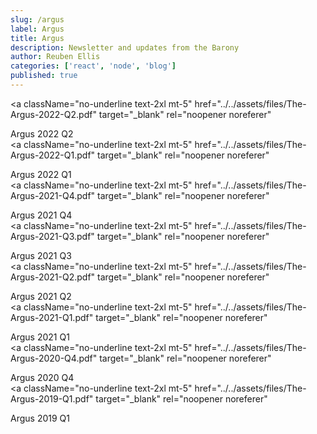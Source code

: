 ```yaml
---
slug: /argus
label: Argus
title: Argus
description: Newsletter and updates from the Barony
author: Reuben Ellis
categories: ['react', 'node', 'blog']
published: true
---
```


<a
  className="no-underline text-2xl mt-5"
  href="../../assets/files/The-Argus-2022-Q2.pdf"
  target="_blank"
  rel="noopener noreferer"
>
  Argus 2022 Q2
</a>
<br />
<a
  className="no-underline text-2xl mt-5"
  href="../../assets/files/The-Argus-2022-Q1.pdf"
  target="_blank"
  rel="noopener noreferer"
>
  Argus 2022 Q1
</a>
<br />
<a
  className="no-underline text-2xl mt-5"
  href="../../assets/files/The-Argus-2021-Q4.pdf"
  target="_blank"
  rel="noopener noreferer"
>
  Argus 2021 Q4
</a>
<br />
<a
  className="no-underline text-2xl mt-5"
  href="../../assets/files/The-Argus-2021-Q3.pdf"
  target="_blank"
  rel="noopener noreferer"
>
  Argus 2021 Q3
</a>
<br />
<a
  className="no-underline text-2xl mt-5"
  href="../../assets/files/The-Argus-2021-Q2.pdf"
  target="_blank"
  rel="noopener noreferer"
>
  Argus 2021 Q2
</a>
<br />
<a
  className="no-underline text-2xl mt-5"
  href="../../assets/files/The-Argus-2021-Q1.pdf"
  target="_blank"
  rel="noopener noreferer"
>
  Argus 2021 Q1
</a>
<br />
<a
  className="no-underline text-2xl mt-5"
  href="../../assets/files/The-Argus-2020-Q4.pdf"
  target="_blank"
  rel="noopener noreferer"
>
  Argus 2020 Q4
</a>
<br />
<a
  className="no-underline text-2xl mt-5"
  href="../../assets/files/The-Argus-2019-Q1.pdf"
  target="_blank"
  rel="noopener noreferer"
>
  Argus 2019 Q1
</a>
<br />
